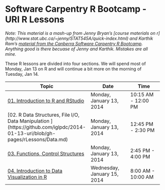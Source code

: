 Software Carpentry R Bootcamp - URI R Lessons
========================================================

*Note: This material is a mash-up from Jenny Bryan's [course materials on r] (http://www.stat.ubc.ca/~jenny/STAT545A/quick-index.html) and Karthik Ram's [material from the Canberra Software Carpentry R Bootcamp](https://github.com/swcarpentry/2013-10-09-canberra).  Anything good is there becuase of Jenny and Karthik.  Mistakes are all mine.*

These R lessons are divided into four sections. We will spend most of Monday, Jan 13 on R and will continue a bit more on the morning of Tuesday, Jan 14.

| Topic | Date | Time |
| ----- | ---- | ---- |
| [01. Introduction to R and RStudio](https://github.com/iglpdc/2014-01-13-uri/blob/gh-pages/rLessons/Intro.md)| Monday, January 13, 2014 | 10:15 AM - 12:00 PM |
| [02. R Data Structures, File I/O, Data Manipulation ] (https://github.com/iglpdc/2014-01-13-uri/blob/gh-pages/rLessons/Data.md) | Monday, January 13, 2014 | 12:45 PM - 2:30 PM |
| [03. Functions, Control Structures](https://github.com/iglpdc/2014-01-13-uri/blob/gh-pages/rLessons/Functions.md)| Monday, January 13, 2014 | 2:45 PM - 4:00 PM |
| [04. Introduction to Data Visualization in R](https://github.com/iglpdc/2014-01-13-uri/blob/gh-pages/rLessons/DataViz.md)| Wednesday, January 15, 2014 | 8:00 AM - 10:00 AM |






